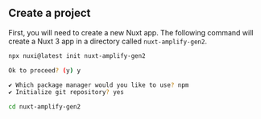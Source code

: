 ## Create a project

First, you will need to create a new Nuxt app. The following command will create a Nuxt 3 app in a directory called `nuxt-amplify-gen2`.

```bash title="Terminal" showLineNumbers={false}
npx nuxi@latest init nuxt-amplify-gen2

Ok to proceed? (y) y

✔ Which package manager would you like to use? npm
✔ Initialize git repository? yes

cd nuxt-amplify-gen2
```
